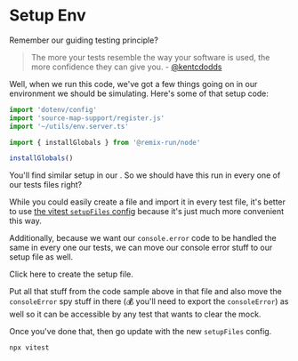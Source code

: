 # Setup Env

Remember our guiding testing principle?

> The more your tests resemble the way your software is used, the more
> confidence they can give you. - [@kentcdodds](https://twitter.com/kentcdodds/status/977018512689455106)

Well, when we run this code, we've got a few things going on in our environment
we should be simulating. Here's some of that setup code:

```ts
import 'dotenv/config'
import 'source-map-support/register.js'
import '~/utils/env.server.ts'

import { installGlobals } from '@remix-run/node'

installGlobals()
```

You'll find similar setup in our <InlineFile file="server/index.ts" />. So we
should have this run in every one of our tests files right?

While you could easily create a file and import it in every test file, it's
better to use
[the vitest `setupFiles` config](https://vitest.dev/config/#setupfiles) because
it's just much more convenient this way.

Additionally, because we want our `console.error` code to be handled the same
in every one our tests, we can move our console error stuff to our setup file
as well.

<InlineFile file="tests/setup/setup-test-env.ts">
	Click here to create the setup file.
</InlineFile>

Put all that stuff from the code sample above in that file and also move the
`consoleError` spy stuff in there (💰 you'll need to export the `consoleError`)
as well so it can be accessible by any test that wants to clear the mock.

Once you've done that, then go update <InlineFile file="vitest.config.ts" />
with the new `setupFiles` config.

```sh nonumber
npx vitest
```
